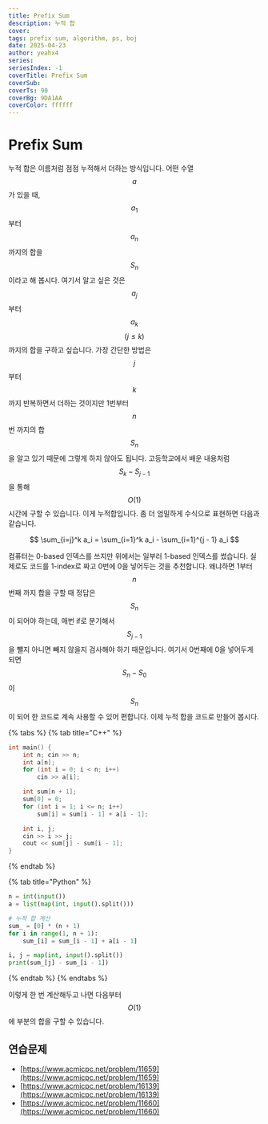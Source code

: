 ```yaml
---
title: Prefix Sum
description: 누적 합
cover:
tags: prefix sum, algorithm, ps, boj
date: 2025-04-23
author: yeahx4
series: 
seriesIndex: -1
coverTitle: Prefix Sum
coverSub: 
coverTs: 90
coverBg: 9DA1AA
coverColor: ffffff
---
```


# Prefix Sum

누적 합은 이름처럼 점점 누적해서 더하는 방식입니다. 어떤 수열 $$a$$가 있을 때, $$a_1$$부터 $$a_n$$ 까지의 합을 $$S_n$$이라고 해 봅시다. 여기서 알고 싶은 것은 $$a_j$$부터 $$a_k$$ $$(j \leq k)$$ 까지의 합을 구하고 싶습니다. 가장 간단한 방법은 $$j$$부터 $$k$$까지 반복하면서 더하는 것이지만 1번부터 $$n$$번 까지의 합 $$S_n$$을 알고 있기 때문에 그렇게 하지 않아도 됩니다. 고등학교에서 배운 내용처럼 $$S_k - S_{j - 1}$$을 통해 $$O(1)$$시간에 구할 수 있습니다. 이게 누적합입니다. 좀 더 엄밀하게 수식으로 표현하면 다음과 같습니다.

$$
\sum_{i=j}^k a_i = \sum_{i=1}^k a_i - \sum_{i=1}^{j - 1} a_i
$$

컴퓨터는 0-based 인덱스를 쓰지만 위에서는 일부러 1-based 인덱스를 썼습니다. 실제로도 코드를 1-index로 짜고 0번에 0을 넣어두는 것을 추천합니다. 왜냐하면 1부터 $$n$$번째 까지 합을 구할 때 정답은 $$S_n$$이 되어야 하는데, 매번 if로 분기해서 $$S_{j-1}$$을 뺄지 아니면 빼지 않을지 검사해야 하기 때문입니다. 여기서 0번째에 0을 넣어두게 되면 $$S_n - S_0$$이 $$S_n$$이 되어 한 코드로 계속 사용할 수 있어 편합니다. 이제 누적 합을 코드로 만들어 봅시다.

{% tabs %}
{% tab title="C++" %}
```cpp
int main() {
    int n; cin >> n;
    int a[n];
    for (int i = 0; i < n; i++)
        cin >> a[i];

    int sum[n + 1];
    sum[0] = 0;
    for (int i = 1; i <= n; i++)
        sum[i] = sum[i - 1] + a[i - 1];

    int i, j;
    cin >> i >> j;
    cout << sum[j] - sum[i - 1];
}
```
{% endtab %}

{% tab title="Python" %}
```python
n = int(input())
a = list(map(int, input().split()))

# 누적 합 계산
sum_ = [0] * (n + 1)
for i in range(1, n + 1):
    sum_[i] = sum_[i - 1] + a[i - 1]

i, j = map(int, input().split())
print(sum_[j] - sum_[i - 1])
```
{% endtab %}
{% endtabs %}

이렇게 한 번 계산해두고 나면 다음부터 $$O(1)$$에 부분의 합을 구할 수 있습니다.



## 연습문제

* [https://www.acmicpc.net/problem/11659](https://www.acmicpc.net/problem/11659)
* [https://www.acmicpc.net/problem/16139](https://www.acmicpc.net/problem/16139)
* [https://www.acmicpc.net/problem/11660](https://www.acmicpc.net/problem/11660)
